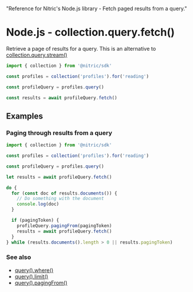   "Reference for Nitric's Node.js library - Fetch paged results from a query."

# Node.js - collection.query.fetch()

Retrieve a page of results for a query. This is an alternative to [collection.query.stream()](./collection-query-stream)

```javascript
import { collection } from '@nitric/sdk'

const profiles = collection('profiles').for('reading')

const profileQuery = profiles.query()

const results = await profileQuery.fetch()
```

## Examples

### Paging through results from a query

```javascript
import { collection } from '@nitric/sdk'

const profiles = collection('profiles').for('reading')

const profileQuery = profiles.query()

let results = await profileQuery.fetch()

do {
  for (const doc of results.documents()) {
    // Do something with the document
    console.log(doc)
  }

  if (pagingToken) {
    profileQuery.pagingFrom(pagingToken)
    results = await profileQuery.fetch()
  }
} while (results.documents().length > 0 || results.pagingToken)
```

### See also

- [query().where()](./collection-query-where)
- [query().limit()](./collection-query-limit)
- [query().pagingFrom()](./collection-query-pagingfrom)
